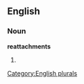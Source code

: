 
==English==

===Noun===
'''reattachments'''

# {{plural of|[[reattachment]]}}

[[Category:English plurals]]